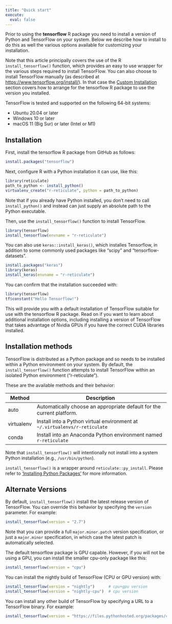 ```yaml
---
title: "Quick start"
execute:
  eval: false
---
```


Prior to using the **tensorflow** R package you need to install a
version of Python and TensorFlow on your system. Below we describe how
to install to do this as well the various options available for
customizing your installation.

Note that this article principally covers the use of the R
`install_tensorflow()` function, which provides an easy to use wrapper
for the various steps required to install TensorFlow. You can also
choose to install TensorFlow manually (as described at
<https://www.tensorflow.org/install/>). In that case the [Custom
Installation](/install/custom.qmd) section covers how to arrange for the
tensorflow R package to use the version you installed.

TensorFlow is tested and supported on the following 64-bit systems:

-   Ubuntu 20.04 or later
-   Windows 10 or later
-   macOS 11 (Big Sur) or later (Intel or M1)

## Installation

First, install the tensorflow R package from GitHub as follows:

```r
install.packages("tensorflow")
```

Next, configure R with a Python installation it can use, like this:

```r
library(reticulate)
path_to_python <- install_python()
virtualenv_create("r-reticulate", python = path_to_python)
```

Note that if you already have Python installed, you don't need to call
`install_python()` and instead can just supply an absolute path to the
Python executable.

Then, use the `install_tensorflow()` function to install TensorFlow.

```r
library(tensorflow)
install_tensorflow(envname = "r-reticulate")
```

You can also use `keras::install_keras()`, which installes Tensorflow,
in addition to some commonly used packages like "scipy" and
"tensorflow-datasets".

```r
install.packages("keras")
library(keras)
install_keras(envname = "r-reticulate")
```

You can confirm that the installation succeeded with:

```r
library(tensorflow)
tf$constant("Hello Tensorflow!")
```

This will provide you with a default installation of TensorFlow suitable
for use with the tensorflow R package. Read on if you want to learn
about additional installation options, including installing a version of
TensorFlow that takes advantage of Nvidia GPUs if you have the correct
CUDA libraries installed.

## Installation methods

TensorFlow is distributed as a Python package and so needs to be
installed within a Python environment on your system. By default, the
`install_tensorflow()` function attempts to install TensorFlow within an
isolated Python environment ("r-reticulate").

These are the available methods and their behavior:

| Method     | Description                                                                |
|------------|----------------------------------------------------------------------------|
| auto       | Automatically choose an appropriate default for the current platform.      |
| virtualenv | Install into a Python virtual environment at `~/.virtualenvs/r-reticulate` |
| conda      | Install into an Anaconda Python environment named `r-reticulate`           |

Note that `install_tensorflow()` will intentionally not install into a
system Python installation (e.g., `/usr/bin/python`).

`install_tensorflow()` is a wrapper around `reticulate::py_install`.
Please refer to ['Installing Python
Packages'](https://rstudio.github.io/reticulate/articles/python_packages.html)
for more information.

## Alternate Versions

By default, `install_tensorflow()` install the latest release version of
TensorFlow. You can override this behavior by specifying the `version`
parameter. For example:

```r
install_tensorflow(version = "2.7")
```

Note that you can provide a full `major.minor.patch` version
specification, or just a `major.minor` specification, in which case the
latest patch is automatically selected.

The default tensorflow package is GPU capable. However, if you will not
be using a GPU, you can install the smaller cpu-only package like this:

```r
install_tensorflow(version = "cpu")
```

You can install the nightly build of TensorFlow (CPU or GPU version)
with:

```r
install_tensorflow(version = "nightly")      # cpu+gpu version
install_tensorflow(version = "nightly-cpu")  # cpu version
```

You can install any other build of TensorFlow by specifying a URL to a
TensorFlow binary. For example:

```r
install_tensorflow(version = "https://files.pythonhosted.org/packages/c2/c1/a035e377cf5a5b90eff27f096448fa5c5a90cbcf13b7eb0673df888f2c2d/tf_nightly-1.12.0.dev20180918-cp36-cp36m-manylinux1_x86_64.whl")
```

